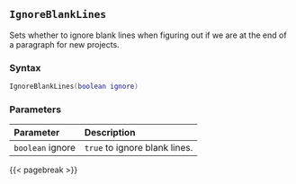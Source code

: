 ## `IgnoreBlankLines`

Sets whether to ignore blank lines when figuring out if we are at the end of a paragraph for new projects.

### Syntax {-}

``` .lua
IgnoreBlankLines(boolean ignore)
```

### Parameters {-}

**Parameter** | **Description**
| :-- | :-- |
|`boolean` ignore | `true` to ignore blank lines. |

{{< pagebreak >}}
